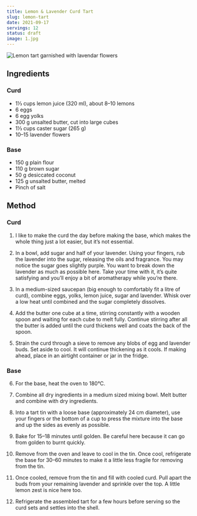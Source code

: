 ```yaml
---
title: Lemon & Lavender Curd Tart
slug: lemon-tart
date: 2021-09-17
servings: 12
status: draft
image: 1.jpg
---
```


![Lemon tart garnished with lavendar flowers](1.jpg)

## Ingredients

### Curd

- 1⅓ cups lemon juice (320 ml), about 8–10 lemons
- 6 eggs
- 6 egg yolks
- 300 g unsalted butter, cut into large cubes
- 1⅓ cups caster sugar (265 g)
- 10–15 lavender flowers

### Base

- 150 g plain flour
- 110 g brown sugar
- 50 g desiccated coconut
- 125 g unsalted butter, melted
- Pinch of salt

## Method

### Curd

1.  I like to make the curd the day before making the base, which makes the whole thing just a lot easier, but it’s not essential.

2.  In a bowl, add sugar and half of your lavender. Using your fingers, rub the lavender into the sugar, releasing the oils and fragrance. You may notice the sugar goes slightly purple. You want to break down the lavender as much as possible here. Take your time with it, it’s quite satisfying and you’ll enjoy a bit of aromatherapy while you’re there.

3.  In a medium-sized saucepan (big enough to comfortably fit a litre of curd), combine eggs, yolks, lemon juice, sugar and lavender. Whisk over a low heat until combined and the sugar completely dissolves.

4.  Add the butter one cube at a time, stirring constantly with a wooden spoon and waiting for each cube to melt fully. Continue stirring after all the butter is added until the curd thickens well and coats the back of the spoon.

5.  Strain the curd through a sieve to remove any blobs of egg and lavender buds. Set aside to cool. It will continue thickening as it cools. If making ahead, place in an airtight container or jar in the fridge.

### Base

6.  For the base, heat the oven to 180°C.

7.  Combine all dry ingredients in a medium sized mixing bowl. Melt butter and combine with dry ingredients.

8.  Into a tart tin with a loose base (approximately 24 cm diameter), use your fingers or the bottom of a cup to press the mixture into the base and up the sides as evenly as possible.

9.  Bake for 15–18 minutes until golden. Be careful here because it can go from golden to burnt quickly.

10. Remove from the oven and leave to cool in the tin. Once cool, refrigerate the base for 30–60 minutes to make it a little less fragile for removing from the tin.

11. Once cooled, remove from the tin and fill with cooled curd. Pull apart the buds from your remaining lavender and sprinkle over the top. A little lemon zest is nice here too.

12. Refrigerate the assembled tart for a few hours before serving so the curd sets and settles into the shell.
